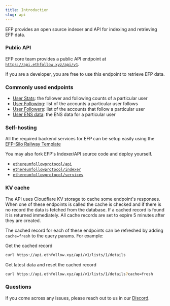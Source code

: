 ```yaml
---
title: Introduction
slug: api
---
```



EFP provides an open source indexer and API for indexing and retrieving EFP data.

### Public API

EFP core team provides a public API endpoint at [`https://api.ethfollow.xyz/api/v1`](https://api.ethfollow.xyz/api/v1).

If you are a developer, you are free to use this endpoint to retrieve EFP data.

### Commonly used endpoints

- [User Stats](https://docs.efp.app/api/users/stats/): the follower and following counts of a particular user
- [User Following](https://docs.efp.app/api/users/following/): list of the accounts a particular user follows
- [User Followers](https://docs.efp.app/api/users/followers/): list of the accounts that follow a particular user
- [User ENS data](https://docs.efp.app/api/users/ens/): the ENS data for a particular user

### Self-hosting

All the required backend services for EFP can be setup easily using the [EFP-Silo Railway Template](https://docs.efp.app/production/silo/)

You may also fork EFP's Indexer/API source code and deploy yourself.

- [`ethereumfollowprotocol/api`](https://github.com/ethereumfollowprotocol/api)
- [`ethereumfollowprotocol/indexer`](https://github.com/ethereumfollowprotocol/indexer)
- [`ethereumfollowprotocol/services`](https://github.com/ethereumfollowprotocol/services)

### KV cache

The API uses Cloudflare KV storage to cache some endpoint's responses. When one of these endpoints is called the cache is checked and if there is no record the data is fetched from the database. If a cached record is found it is returned immediately. All cache records are set to expire 5 minutes after they are created.

The cached record for each of these endpoints can be refreshed by adding `cache=fresh` to the query params. For example:

Get the cached record

```sh
curl https://api.ethfollow.xyz/api/v1/lists/1/details
```

Get latest data and reset the cached record

```sh
curl https://api.ethfollow.xyz/api/v1/lists/1/details?cache=fresh
```

### Questions

If you come across any issues, please reach out to us in our [Discord](https://discord.com/invite/ZUyG3mSXFD).
